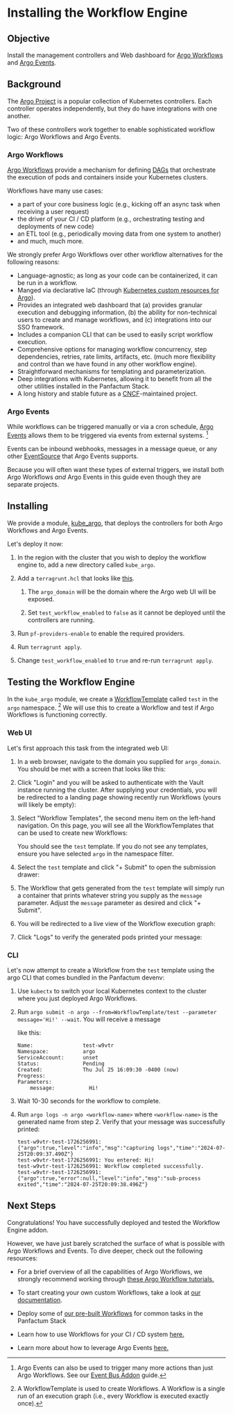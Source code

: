 

# Installing the Workflow Engine

## Objective

Install the management controllers and Web dashboard for [Argo Workflows](https://argoproj.github.io/workflows/)
and [Argo Events](https://argoproj.github.io/argo-events/).

## Background

The [Argo Project](https://argoproj.github.io/) is a popular collection of Kubernetes controllers.
Each controller operates independently, but they do have integrations with one another.

Two of these controllers work together to enable sophisticated workflow logic: Argo Workflows and Argo Events.

### Argo Workflows

[Argo Workflows](https://argoproj.github.io/workflows/) provide a mechanism for defining [DAGs](https://en.wikipedia.org/wiki/Directed_acyclic_graph) that
orchestrate the execution of pods and containers inside your Kubernetes clusters.

Workflows have many use cases:

* a part of your core business logic (e.g., kicking off an async task when receiving a user request)
* the driver of your CI / CD platform (e.g., orchestrating testing and deployments of new code)
* an ETL tool (e.g., periodically moving data from one system to another)
* and much, much more.

We strongly prefer Argo Workflows over other workflow alternatives for the following reasons:

* Language-agnostic; as long as your code can be containerized, it can be run in a workflow.
* Manged via declarative IaC (through [Kubernetes custom resources for Argo](https://argo-workflows.readthedocs.io/en/latest/fields/)).
* Provides an integrated web dashboard that (a) provides granular execution and debugging information, (b) the ability for
  non-technical users to create and manage workflows, and (c) integrations into our SSO framework.
* Includes a companion CLI that can be used to easily script workflow execution.
* Comprehensive options for managing workflow concurrency, step dependencies, retries, rate limits, artifacts, etc.
  (much more flexibility and control than we have found in any other workflow engine).
* Straightforward mechanisms for templating and parameterization.
* Deep integrations with Kubernetes, allowing it to benefit from all the other utilities installed in the Panfactum Stack.
* A long history and stable future as a [CNCF](https://www.cncf.io/projects/argo/)-maintained project.

### Argo Events

While workflows can be triggered manually or via a cron schedule, [Argo Events](https://argoproj.github.io/argo-events/)
allows them to be triggered via events from external systems. [^1]

[^1]: Argo Events can also be used to trigger many more actions than just Argo Workflows. See our
    [Event Bus Addon](/docs/main/guides/addons/event-bus/primer) guide.

Events can be inbound webhooks, messages in a message queue, or any other [EventSource](https://argoproj.github.io/argo-events/concepts/event_source/)
that Argo Events supports.

Because you will often want these types of external triggers, we install both Argo Workflows *and* Argo Events
in this guide even though they are separate projects.

## Installing

We provide a module, [kube\_argo](/docs/main/reference/infrastructure-modules/direct/kubernetes/kube_argo), that
deploys the controllers for both Argo Workflows and Argo Events.

Let's deploy it now:

1. In the region with the cluster that you wish to deploy the workflow engine to, add a new directory called `kube_argo`.

2. Add a `terragrunt.hcl` that looks like [this](https://github.com/Panfactum/stack/blob/__PANFACTUM_VERSION_MAIN__/packages/reference/environments/production/us-east-2/kube_argo/terragrunt.hcl).

   1. The `argo_domain` will be the domain where the Argo web UI will be exposed.

   2. Set `test_workflow_enabled` to `false` as it cannot be deployed until the controllers are running.

3. Run `pf-providers-enable` to enable the required providers.

4. Run `terragrunt apply`.

5. Change `test_workflow_enabled` to `true` and re-run `terragrunt apply`.

## Testing the Workflow Engine

In the `kube_argo` module, we create a [WorkflowTemplate](https://argo-workflows.readthedocs.io/en/latest/workflow-templates/)
called `test` in the `argo` namespace. [^2] We will use this to create a Workflow and test if Argo Workflows is functioning correctly.

[^2]: A WorkflowTemplate is used to create Workflows. A Workflow is a single run of an execution graph (i.e., every
    Workflow is executed exactly once).

### Web UI

Let's first approach this task from the integrated web UI:

1. In a web browser, navigate to the domain you supplied for `argo_domain`. You should be met with a screen
   that looks like this:

   <MarkdownImage src={DashboardImg} alt="Argo Workflow dashboard" />

2. Click "Login" and you will be asked to authenticate with the Vault instance running the cluster. After supplying your
   credentials, you will be redirected to a landing page showing recently run Workflows (yours will likely be empty):

   <MarkdownImage src={WorkflowsImg} alt="Recently executed Argo Workflows" />

3. Select "Workflow Templates", the second menu item on the left-hand navigation. On this page, you will see all
   the WorkflowTemplates that can be used to create new Workflows:

   <MarkdownImage src={WorkflowTemplatesImg} alt="Workflow templates" />

   You should see the `test` template.
   If you do not see any templates, ensure you have selected `argo` in the namespace filter.

4. Select the `test` template and click "+ Submit" to open the submission drawer:

   <MarkdownImage src={WorkflowTemplateSubmitImg} alt="Submitting the test WorkflowTemplate" />

5. The Workflow that gets generated from the `test` template
   will simply run a container that prints whatever string you supply as the
   `message` parameter. Adjust the `message` parameter as desired and click "+ Submit".

6. You will be redirected to a live view of the Workflow execution graph:

   <MarkdownImage src={WorkflowExecutionImg} alt="Workflow execution graph" />

7. Click "Logs" to verify the generated pods printed your message:

   <MarkdownImage src={WorkflowLogsImg} alt="Workflow logs" />

### CLI

Let's now attempt to create a Workflow from the `test` template using the argo CLI that comes bundled
in the Panfactum devenv:

1. Use `kubectx` to switch your local Kubernetes context to the cluster where you just deployed Argo Workflows.

2. Run `argo submit -n argo --from=WorkflowTemplate/test --parameter message='Hi!' --wait`. You will receive a message

   like this:

   ```shell-session
   Name:                test-w9vtr
   Namespace:           argo
   ServiceAccount:      unset
   Status:              Pending
   Created:             Thu Jul 25 16:09:30 -0400 (now)
   Progress:
   Parameters:
       message:           Hi!
   ```

3. Wait 10-30 seconds for the workflow to complete.

4. Run `argo logs -n argo <workflow-name>` where `<workflow-name>` is the generated name from step 2. Verify that
   your message was successfully printed:

   ```shell-session
   test-w9vtr-test-1726256991: {"argo":true,"level":"info","msg":"capturing logs","time":"2024-07-25T20:09:37.490Z"}
   test-w9vtr-test-1726256991: You entered: Hi!
   test-w9vtr-test-1726256991: Workflow completed successfully.
   test-w9vtr-test-1726256991: {"argo":true,"error":null,"level":"info","msg":"sub-process exited","time":"2024-07-25T20:09:38.496Z"}
   ```

## Next Steps

Congratulations! You have successfully deployed and tested the Workflow Engine addon.

However, we have just barely scratched the surface of what is possible with Argo Workflows and Events. To dive deeper,
check out the following resources:

* For a brief overview of all the capabilities of Argo Workflows, we strongly recommend
  working through [these Argo Workflow tutorials.](https://argo-workflows.readthedocs.io/en/latest/walk-through/)

* To start creating your own custom Workflows, take a look at [our documentation](/docs/main/guides/addons/workflow-engine/creating-workflows).

* Deploy some of [our pre-built Workflows](/docs/main/guides/addons/workflow-engine/prebuilt-workflows) for common tasks in the Panfactum Stack

* Learn how to use Workflows for your CI / CD system [here.](/docs/main/guides/cicd/getting-started)

* Learn more about how to leverage Argo Events [here.](/docs/main/guides/addons/event-bus/primer)
